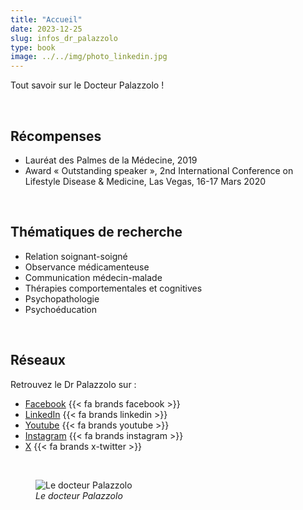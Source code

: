 ```yaml
---
title: "Accueil"
date: 2023-12-25
slug: infos_dr_palazzolo
type: book
image: ../../img/photo_linkedin.jpg
---
```


Tout savoir sur le Docteur Palazzolo !

<br>

## Récompenses

- Lauréat des Palmes de la Médecine, 2019
- Award « Outstanding speaker », 2nd International Conference on Lifestyle Disease & Medicine, Las Vegas,
16-17 Mars 2020

<br>

## Thématiques de recherche

- Relation soignant-soigné
- Observance médicamenteuse
- Communication médecin-malade
- Thérapies comportementales et cognitives
- Psychopathologie
- Psychoéducation

<br>

## Réseaux

Retrouvez le Dr Palazzolo sur :

- [Facebook](https://www.facebook.com/DrPalazzolo/)  {{< fa brands facebook >}}
- [LinkedIn](https://www.linkedin.com/in/jerome-palazzolo/)  {{< fa brands linkedin >}}
- [Youtube](https://www.youtube.com/channel/UCMF4Vhgt6gOYQaiE2jlKoHw)  {{< fa brands youtube >}}
- [Instagram](https://www.instagram.com/palazz06/)  {{< fa brands instagram >}}
- [X](https://twitter.com/palazz06)  {{< fa brands x-twitter >}}

<br>

![_Le docteur Palazzolo_](../../img/photo_linkedin.jpg)
